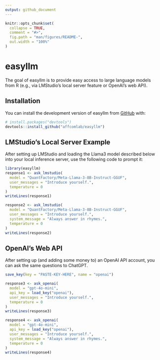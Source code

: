 ```yaml
---
output: github_document
---
```


<!-- README.md is generated from README.Rmd. Please edit that file -->

```r
knitr::opts_chunk$set(
  collapse = TRUE,
  comment = "#>",
  fig.path = "man/figures/README-",
  out.width = "100%"
)
```

# easyllm

<!-- badges: start -->
<!-- badges: end -->

The goal of easyllm is to provide easy access to large language models from R (e.g., via LMStudio's local server feature or OpenAI's web API).

## Installation

You can install the development version of easyllm from [GitHub](https://github.com/) with:

``` r
# install.packages("devtools")
devtools::install_github("affcomlab/easyllm")
```

## LMStudio's Local Server Example

After setting up LMStudio and loading the Llama3 model described below into your local inference server, use the following code to prompt it:

```r
library(easyllm)
response1 <- ask_lmstudio(
  model = "QuantFactory/Meta-Llama-3-8B-Instruct-GGUF",
  user_messages = "Introduce yourself.",
  temperature = 0
)
writeLines(response1)
```

```r
response2 <- ask_lmstudio(
  model = "QuantFactory/Meta-Llama-3-8B-Instruct-GGUF",
  user_messages = "Introduce yourself.",
  system_message = "Always answer in rhymes.",
  temperature = 0
)
writeLines(response2)
```

## OpenAI's Web API

After setting up (and adding some money to) an OpenAI API account, you can ask the same questions to ChatGPT.

```r
save_key(key = "PASTE-KEY-HERE", name = "openai")
```

```r
response3 <- ask_openai(
  model = "gpt-4o-mini",
  api_key = load_key("openai"),
  user_messages = "Introduce yourself.",
  temperature = 0
)
writeLines(response3)
```

```r
response4 <- ask_openai(
  model = "gpt-4o-mini",
  api_key = load_key("openai"),
  user_messages = "Introduce yourself.",
  system_message = "Always answer in rhymes.",
  temperature = 0
)
writeLines(response4)
```
